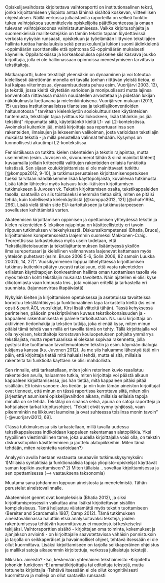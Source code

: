 ﻿
Opiskelijavaihdosta kirjoitettava vaihtoraportti on institutionaalinen teksti, jonka kirjoittamiseen yliopisto antaa lähinnä sisältöä koskevan, viitteellisen ohjeistuksen. Näillä verkossa julkaistavilla raporteilla on selkeä funktio: tukea vaihtojaksoa suunnittelevia opiskelijoita päätöksenteossa ja omaan tulevaan vaihtojaksoonsa valmistautumisessa. Vaikka kirjoitusohjeita ja suomenkielisiä mallitekstejäkin on tämän tekstin tapaan löydettävissä verkosta nykyisin runsaasti, opiskeluun ja työelämään liittyvien tekstilajien hallinta tuottaa hankaluuksia sekä peruskoulun(ja lukion) suomi äidinkielenä -oppimäärän suorittaneille että opintonsa S2-oppimäärän mukaisesti käyneille. Oppilaitoksissa ja korkeakouluissa opiskelee siis kasvava joukko kirjoittajia, jolla ei ole hallinnassaan opinnoissa menestymiseen tarvittavia tekstitaitoja. 


Matkaraportti, kuten tekstilajit yleensäkin on dynaaminen ja voi toteutua kielellisesti äärettömän monella eri tavalla (onhan riittävän yleistä tietoa, ei kai kaipaa viiterimpsua, dynaamisuudesta puhuu esim. Vuorijärvi 2003, 13), ja tekstiä, jossa kieltä käytetään varioiden ja monipuolisesti mutta lajinsa konventioita riittävässä määrin noudatellen arvostetaan ja pidetään lukijan näkökulmasta luettavana ja mielenkiintoisena. Vuorijärven mukaan (2013, 15) uusissa institutionaalisissa tilanteissa ja tekstilajikonventioiden haltuunotossa ” tarvitaan kielenkäytön sosiokulttuuristen käytänteiden tuntemusta, tekstilajin tajua (viittaus Kalliokoskeen, lisää tähänkin jos jää tekstiin)” riippumatta siitä, käytetäänkö kieltä L1- vai L2-kontekstissa. Avoimeksi kuitenkin jää, mistä kirjoittaja saa repertuaariinsa sen rakenteiden, ilmaisujen ja lekseemien valikoiman, josta varioidaan tekstilajin mukaista tekstiä - ja millä perustellaa valinnat tehdään. Kysymys on luonnollisesti akuutimpi L2-kontekstissa.

Fennistiikassa on tutkittu kielen rakenteiden ja tekstin rajapintaa, mutta useimmiten (esim. Juvosen vk, sivunumerot tähän & siinä mainitut lähteet) kuvaamalla joillain kriteereillä valittujen rakenteiden erilaisia funktioita tekstissä. Sen sijaan koulukirjoittamista ei ole mainittavasti tutkittu [@komppa2012, 9-10], ja tutkimusperustaisen kirjoittamisenopetuksen tueksi tarvitaan nähdäksemme lisää käyttöpohjaista, kuvailevaa tutkimusta. Lisää tähän lähteeksi myös katsaus lukio-ikäisten kirjoittamisen tutkimukseen & Juvosen vk. Tekstin kirjoittamisen osalta, tekstikappaleiden tasolla, saatavilla on siis toistaiseksi enemmän tietoa siitä, miten se pitäisi tehdä, kuin todellisesta kielenkäytöstä [@komppa2012, 121] [@chafe1994, 296]. Lisää vielä tähän side EU-kartoitukseen ja tutkimustarpeeseen sovellusten kehittämistä varten.

Akateemisen kirjoittamisen oppimisen ja opettamisen yhteydessä tekstin ja kielen rakenteiden & leksikon rajapintaa on käsitteellistetty eri tavoin riippuen tutkimuksen viitekehyksestä. Diskurssikompetenssi (Bhatia, Bruce), kirjoittamisen kompetensseista laajemmin suomeksi Makkonen-Craig. Teoreettisissa tarkasteluissa myös usein todetaan, että ”tekstilajitietoisuuden ja tekstilajituntemuksen lisääntyessä yksilön ilmaisurepertuaari ja kielellinen valinnanvara laajenevat kattamaan myös yhteisön puhetavat (esim. Bruce 2008 5-6, Solin 2006, 82 samoin Luukka 2002b, 14, 27)”. Vuosikymmenen loppua lähetyttäessä kirjoittamisen tutkimus kuitenkin päätyy useasti ratkaisuun, että vasta rakenteiden erilaisten käyttötapojen konkreettinen hallinta oman tuottamisen tasolla vie myös tekstin kohti tekstilajin mukaista tavoitetta. Näin ajatellen ei olisi kyse dikotomiasta vaan kimpusta tms., jota voidaan eritellä ja tarkastella eri suunnista. (tajunnanvirtaa iltapäivästä)

Nykyisin kielten ja kirjoittamisen opetuksessa ja asetetuissa tavoitteissa korostuu tekstilähtöisyys ja funktionaalinen tapa tarkastella kieltä (ks esim. opsit & parit ÄOL vuosikirjat, Kirsi lisää viitteitä tähän). Tässä kehyksessä perinteinen, pääosin preskriptiivinen kuvaus tekstikokonaisuuden ja -kappaleen rakentumisesta ei palvele tarkoitustaan. Ns. uusi kirjoittaja on aktiivinen tiedonhakija ja tekstien tutkija, joka ei enää kysy, miten minun pitäisi tämä tehdä vaan millä eri tavoilla tämä on tehty. Tällä kirjoittajalla voi olla nykyisen, tekstitaitoja korostavan kouluopetuksen pohjalta ymmärrys tekstilajista, mutta repertuaarissa ei olekaan sopivaa rakennetta, jolla pystyisi itse tuottamaan tavoitemuotoisen tekstin ja esim. käymään dialogia lukijansa kanssa (ks. Juvonen 2012).  Ja me siis haluamme lähestyä tätä niin päin, että kirjoittaja tietää mitä haluaisi tehdä, mutta ei sitä, millaisia rakenteita tai funktioita käyttäen se olisi mahdollista.

Sen rinnalle, että tarkastellaan, miten jokin retorinen kuvio reaalistuu rakenteiden avulla, haluamme tutkia, miten kirjoittaja voi päästä alkuun kappaleen kirjoittamisessa, jos hän tietää, mitä kappaleen pitäisi pitää sisällään. Eli toisin sanoen: Jos tiedän, ja niin kuin tämän aineiston kirjoittajat ovat tienneet, että minun on tässä raportissa kerrottava siitä, miten olin järjestänyt asumiseni opiskelijavaihdon aikana, millaisia erilaisia tapoja minulla on se tehdä. Tekstilaji on sinänsä selvä, apuna on satoja raportteja ja kohtalaisen tarkat kirjoitusohjeet. "Tekstit eivät synny tyhjiössä, vaan pikemminkin ne liikkuvat laumoina ja ovat suhteessa toisiinsa monin tavoin" [-@vuorijarvi2013, 69]. 

(Tässä tutkimuksessa siis tarkastellaan, millä tavalla uudessa tekstikappaleessa indikoidaan kappaleen rakentamaan alatopiikkia. Yksi tyypillinen viestinnällinen tarve, joka uudella kirjoittajalla voisi olla, on tekstin diskurssitopiikin käsitteleminen ja jaottelu alatopiikkeihin. Miten tämä tehdään, miten rakenteita varioidaan?)

Analyysin avulla haetaan vastausta seuraaviin tutkimuskysymyksiin: 
1)Millaisia syntaktisia ja funktionaalisia tapoja yliopisto-opiskelijat käyttävät saman topiikin asettamiseen?
2) Miten tällaisia .. soveltaa kirjoittamisessa ja sen opettamisessa (--> vastauksena taksonomia)


Muutama sana johdannon loppuun aineistosta ja menetelmistä. Tähän perustelut aineistovalinnalle.

Akateemiset genret ovat kompleksisia (Bhatia 2012), ja siksi kirjoittamisprosessiin vaikuttaa aina lisäksi kirjoitettavan sisällön kompleksisuus. Tämä heijastuu väistämättä myös tekstin tuottamiseen (Bereiter and Scardamalia 1987; Camp 2012).  Tämä tutkimuksen aineistovalinnassa haluttiin etsiä analysoitavaksi tekstejä, joiden rakentumisessa tehtävän kuormittuvuus ei muodostuisi keskeiseksi tekijäksi. Vaihtoraporttien sisältö - kirjoittajan oma toiminta, kokemukset ja ajanjakson arviointi - on kirjoittajalle saavutettavissa vähäisin ponnistuksin ja tarjolla on seikkaperäiset ja havainnolliset ohjeet, tehtävä itsessään ei ole ollut kuormittava. Lisäksi kirjoittamiseen on tarjolla seikkaperäinen ohjeistus ja malliksi satoja aikasemmin kirjoitettuja, verkossa julkaistuja tekstejä.


Miksi ko. aineisto?
-Iso, keskenään yhtenäinen tekstiaineisto
-Kirjoitettu johonkin funktioon
-Ei ammattikirjoittajia tai editoituja tekstejä, mutta tottuneita kirjoittajia
-Tehtävä itsessään ei ole ollut kongnitiivisesti kuormittava ja malleja on ollut saatavilla runsaasti

 
